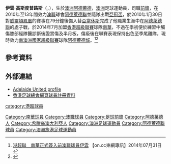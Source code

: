 {{Link style|time=2020-06-16T13:33:10+00:00}}
{{TARequired}}

{{Infobox football biography
| name        = 伊雲 <br> Evan Kostopoulos
| image       = Evan Kostopoulos.jpg
| image_size  = 200
| fullname    = Evan Kostopoulos
| birth_date  = {{birth date and age|1990|5|7}}
| birth_place = [[澳洲|澳洲]]，[[阿德萊德|阿德萊德]]
| height      = {{height|m=1.82}}
| position    = [[前鋒_(足球)|前鋒]]
| currentclub = [[:en:Adelaide_City_FC|阿德萊德城]]
| clubnumber  = TBC
| youthclubs1 = [[:en:West_Adelaide_SC|西阿德萊德]]
| youthclubs2 = [[:en:Adelaide_Olympic|阿德萊德奧林匹克]]
| youthclubs3 = [[:en:Croydon_Kings|克羅伊登國王]]
| youthyears4 = 2009–2013
| youthclubs4 = [[阿德萊德聯足球俱樂部|阿德萊德聯]]
| years1 = 2007–2008
| years2 = 2009
| years3 = 2010–2013
| years4 = 2010
| years5 = 2013–2014
| years6 = 2014–2015
| years7 = 2015–2016
| years8 = 2017–
| clubs1 = [[:en:Adelaide_Olympic|阿德萊德奧林匹克]]
| clubs2 = [[:en:Adelaide_Comets_FC|阿德萊德彗星]]
| clubs3 = [[阿德萊德聯足球俱樂部|阿德萊德聯]]
| clubs4 = → [[:en:Adelaide_Cobras|阿德萊德眼鏡蛇]] 
| clubs5 = [[:en:Sydney_Olympic_FC|悉尼奧林匹克]]
| clubs6 = [[南華足球隊|南華]]
| clubs7 = [[:en:Adelaide_Comets_FC|阿德萊德彗星]]
| clubs8 = [[:en:Adelaide_City_FC|阿德萊德城]]
| caps1 = 21 | goals1 = 6
| caps2 = 18 | goals2 = 4
| caps3 = 21 | goals3 = 3
| caps4 = 5  | goals4 = 1
| caps5 = 15 | goals5 = 7
| caps6 = 14 | goals6 = 5
| caps7 = 28 | goals7 = 12
| caps8 = 0 | goals8 = 0
| club-update = 23 August 2015
}}

'''伊雲·高斯度普路斯'''（{{lang-en|'''Evan Kostopoulos'''}}，{{bd|1990年|5月7日}}），生於[[澳洲|澳洲]][[阿德萊德|阿德萊德]]，[[澳洲|澳洲]]足球運動員，司職[[前鋒_(足球)|前鋒]]，在2010年至13年間效力[[澳職|澳職]]球會[[阿德萊德聯足球俱樂部|阿德萊德聯]]並隨隊出戰[[亞冠盃|亞冠盃]]，於2010年1月30日對[[威靈頓鳳凰足球會|威靈頓鳳凰]]的賽事在79分鐘後備入替[[亞當·休斯|亞當休斯]]完成了他職業生涯中在[[阿德萊德聯足球俱樂部|阿德萊德聯]]的處子戰，於2014年7月加盟[[香港超級聯賽|香港超級聯賽]]球隊[[南華足球隊|南華]]，不過在季初便於練習中觸傷膝部經隊醫診斷後證實傷及半月板，傷瘉後在聯賽表現保持出色至季尾離隊，現時效力[[:en:National_Premier_Leagues_South_Australia|南澳洲國家超級聯賽]]球隊[[:en:Adelaide_City_FC|阿德萊德城]]。<ref>[http://hk.on.cc/hk/bkn/cnt/sport/20140731/bkn-20140731181446791-0731_00882_001.html 港超聯　南華正式簽入前澳職球員伊雲] {{Wayback|url=http://hk.on.cc/hk/bkn/cnt/sport/20140731/bkn-20140731181446791-0731_00882_001.html |date=20180830142227 }}【on.cc東網專訊】2014年07月31日</ref><ref>{{cite news|url=http://www.adelaideunited.com.au/default.aspx?s=newsdisplay&id=32299|title=Case of deja vu as Reds go down to Wellington|publisher=''Adelaide United''|date=30 January 2010|accessdate=31 January 2010|deadurl=yes|archiveurl=https://web.archive.org/web/20110412093939/http://www.adelaideunited.com.au/default.aspx?s=newsdisplay&id=32299|archivedate=2011年4月12日}}</ref>

==參考資料==
{{Reflist}}

==外部連結==
* [https://web.archive.org/web/20110220051411/http://www.adelaideunited.com.au/default.aspx?s=yleague_profile&pid=2158&tid=264 Adelaide United profile]
* [https://www.hkfa.com/ch/club/2/detail?player=13548 香港足球總會網頁球員註冊資料] {{Wayback|url=https://www.hkfa.com/ch/club/2/detail?player=13548 |date=20160326045025 }}

{{DEFAULTSORT:Evan Kostopoulos}}
[[Category:南華球員|Category:南華球員]]
[[category:港超球員|category:港超球員]]
[[Category:澳職球員|Category:澳職球員]]
[[Category:足球前鋒|Category:足球前鋒]]
[[Category:阿德莱德人|Category:阿德莱德人]]
[[Category:希臘裔澳大利亞人|Category:希臘裔澳大利亞人]]
[[Category:澳洲足球運動員|Category:澳洲足球運動員]]
[[Category:阿德萊德聯球員|Category:阿德萊德聯球員]]
[[Category:澳洲旅港足球運動員|Category:澳洲旅港足球運動員]]